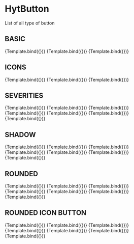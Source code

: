 <!-- HytButton.stories.mdx -->



<Meta title="MDX/HytButton" component={HytButton} />


# HytButton

List of all type of button

## BASIC

<Canvas>
  <Story
    name="Standard"
    args={{
      label: "Standard",
    }}
  >
    {Template.bind({})}
  </Story>
  <Story
    name="Disabled"
    args={{
      label: "Disabled",
      type: "disabled",
    }}
  >
    {Template.bind({})}
  </Story>
  <Story
    name="Link"
    args={{
      label: "Link",
      type: "link",
    }}
  >
    {Template.bind({})}
  </Story>
</Canvas>

## ICONS

<Canvas>
  <Story
    name="Icon center"
    args={{
      icon: "done",
      label: "",
    }}
  >
    {Template.bind({})}
  </Story>
  <Story
    name="Icon left"
    args={{
      icon: "done",
      position_icon: "left",
      label: "Icon left",
    }}
  >
    {Template.bind({})}
  </Story>
  <Story
    name="Icon right"
    args={{
      icon: "done",
      position_icon: "right",
      label: "Icon right",
    }}
  >
    {Template.bind({})}
  </Story>
</Canvas>

## SEVERITIES

<Canvas>
  <Story
    name="Sev primary"
    args={{
      severities: "primary",
      label: "primary",
    }}
  >
    {Template.bind({})}
  </Story>
  <Story
    name="Sev secondary"
    args={{
      severities: "secondary",
      label: "secondary",
    }}
  >
    {Template.bind({})}
  </Story>
  <Story
    name="Sev success"
    args={{
      severities: "success",
      label: "success",
    }}
  >
    {Template.bind({})}
  </Story>
  <Story
    name="Sev info"
    args={{
      severities: "info",
      label: "info",
    }}
  >
    {Template.bind({})}
  </Story>
  <Story
    name="Sev warning"
    args={{
      severities: "warning",
      label: "warning",
    }}
  >
    {Template.bind({})}
  </Story>
  <Story
    name="Sev help"
    args={{
      severities: "help",
      label: "help",
    }}
  >
    {Template.bind({})}
  </Story>
  <Story
    name="Sev danger"
    args={{
      severities: "danger",
      label: "danger",
    }}
  >
    {Template.bind({})}
  </Story>
</Canvas>

## SHADOW

<Canvas>
  <Story
    name="Raised primary"
    args={{
      severities: "primary",
      label: "primary",
      shadow: "md",
    }}
  >
    {Template.bind({})}
  </Story>
  <Story
    name="Raised secondary"
    args={{
      severities: "secondary",
      label: "secondary",
      shadow: "md",
    }}
  >
    {Template.bind({})}
  </Story>
  <Story
    name="Raised success"
    args={{
      severities: "success",
      label: "success",
      shadow: "md",
    }}
  >
    {Template.bind({})}
  </Story>
  <Story
    name="Raised info"
    args={{
      severities: "info",
      label: "info",
      shadow: "md",
    }}
  >
    {Template.bind({})}
  </Story>
  <Story
    name="Raised warning"
    args={{
      severities: "warning",
      label: "warning",
      shadow: "md",
    }}
  >
    {Template.bind({})}
  </Story>
  <Story
    name="Raised help"
    args={{
      severities: "help",
      label: "help",
      shadow: "md",
    }}
  >
    {Template.bind({})}
  </Story>
  <Story
    name="Raised danger"
    args={{
      severities: "danger",
      label: "danger",
      shadow: "md",
    }}
  >
    {Template.bind({})}
  </Story>
</Canvas>

## ROUNDED

<Canvas>
  <Story
    name="Rounded primary"
    args={{
      severities: "primary",
      label: "primary",
      rounded: "lg",
    }}
  >
    {Template.bind({})}
  </Story>
  <Story
    name="Rounded secondary"
    args={{
      severities: "secondary",
      label: "secondary",
      rounded: "lg",
    }}
  >
    {Template.bind({})}
  </Story>
  <Story
    name="Rounded success"
    args={{
      severities: "success",
      label: "success",
      rounded: "lg",
    }}
  >
    {Template.bind({})}
  </Story>
  <Story
    name="Rounded info"
    args={{
      severities: "info",
      label: "info",
      rounded: "lg",
    }}
  >
    {Template.bind({})}
  </Story>
  <Story
    name="Rounded warning"
    args={{
      severities: "warning",
      label: "warning",
      rounded: "lg",
    }}
  >
    {Template.bind({})}
  </Story>
  <Story
    name="Rounded help"
    args={{
      severities: "help",
      label: "help",
      rounded: "lg",
    }}
  >
    {Template.bind({})}
  </Story>
  <Story
    name="Rounded danger"
    args={{
      severities: "danger",
      label: "danger",
      rounded: "lg",
    }}
  >
    {Template.bind({})}
  </Story>
</Canvas>

## ROUNDED ICON BUTTON

<Canvas>
  <Story
    name="Icon primary"
    args={{
      icon: "bolt",
      severities: "primary",
      rounded: "max",
    }}
  >
    {Template.bind({})}
  </Story>
  <Story
    name="Icon secondary"
    args={{
      icon: "radio_button_checked",
      severities: "secondary",
      rounded: "max",
    }}
  >
    {Template.bind({})}
  </Story>
  <Story
    name="Icon success"
    args={{
      icon: "done",
      severities: "success",
      rounded: "max",
    }}
  >
    {Template.bind({})}
  </Story>
  <Story
    name="Icon info"
    args={{
      icon: "search",
      severities: "info",
      rounded: "max",
    }}
  >
    {Template.bind({})}
  </Story>
  <Story
    name="Icon warning"
    args={{
      icon: "swipe_right",
      severities: "warning",
      rounded: "max",
    }}
  >
    {Template.bind({})}
  </Story>
  <Story
    name="Icon help"
    args={{
      icon: "more_down",
      severities: "help",
      rounded: "max",
    }}
  >
    {Template.bind({})}
  </Story>
  <Story
    name="Icon danger"
    args={{
      icon: "error",
      severities: "danger",
      rounded: "max",
    }}
  >
    {Template.bind({})}
  </Story>
</Canvas>
